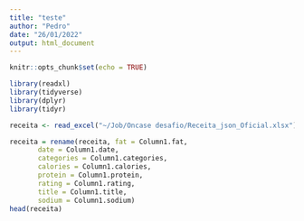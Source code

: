```yaml
---
title: "teste"
author: "Pedro"
date: "26/01/2022"
output: html_document
---
```


```r
knitr::opts_chunk$set(echo = TRUE)
```




```r
library(readxl)
library(tidyverse)
library(dplyr)
library(tidyr)

```


```r
receita <- read_excel("~/Job/Oncase desafio/Receita_json_Oficial.xlsx")
```


```r
receita = rename(receita, fat = Column1.fat,
       date = Column1.date,
       categories = Column1.categories,
       calories = Column1.calories,
       protein = Column1.protein,
       rating = Column1.rating,
       title = Column1.title,
       sodium = Column1.sodium)
head(receita)
```


